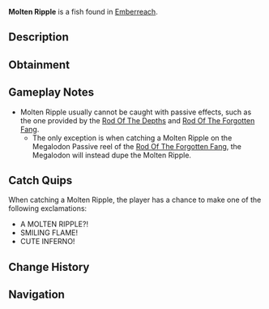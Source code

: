 {{FishInfobox
|image          = Molten Ripple.png
|rarity         = Secret
|sea            = Second Sea
|location       = [[Emberreach]]
|sublocation    = 
|sources        = Fishing Rod
|nopassive      = 1
|radar_location = 
|prog_speed     = -85
|xp             = 6000
|weather        = Windy
|time           = Day
|season         = Summer
|bait           = Luminous Larva
|base_weight    = 3600
|base_value     = 12600
|weight_range   = 2250
|base_chance    = 1
|base_resil     = 5
}}
'''Molten Ripple''' is a {{Rarity|Secret}} fish found in [[Emberreach]].

== Description ==
{{Description|A round, cheerful fish, its surface rippling with molten charm.|Bestiary Entry}}

== Obtainment ==
{{Description|It bobs where the winds warm the ancient glow.|Bestiary Hint}}
{{Fish Availability|
Emberreach/Volcano
|top_rods      = 
Free Spirit Rod\1071.92\28607.43;
Azure Of Lagoon\940.78\27920.24;
Egg Rod\932.52\28742.98;
Blazebringer Rod\884.69\26338.17;
Great Dreamer Rod\843.35\25690.65;
Steady Rod\436.23\15649.13;
Krampus's Rod\432.61\15996.59;
Magnet Rod\342.35\12962.39;
Verdant Shear Rod\822.83\25362.01;
Seraphic Rod\716.26\22077.27;
Challenger's Rod\691.84\22397.22;
Ethereal Prism Rod\686.69\20103.69;
Trident Rod\673.75\20767.1;
No-Life Rod\618.08\20137.61;
Rod Of The Forgotten Fang\590.92\18322.74;
Rod Of The Exalted One\550.8\16585.72;
Depthseeker Rod\513.88\17538.3;
Rod Of The Depths\504.09\15916.69;
Avalanche Rod\468.51\16033.87;
Volcanic Rod\464.46\15430.69;
Zeus Rod\444.25\14759.11
|recommended   = Free Spirit Rod
}}

== Gameplay Notes ==
* Molten Ripple usually cannot be caught with passive effects, such as the one provided by the [[Rod Of The Depths]] and [[Rod Of The Forgotten Fang]].
** The only exception is when catching a Molten Ripple on the Megalodon Passive reel of the [[Rod Of The Forgotten Fang]], the Megalodon will instead dupe the Molten Ripple.

== Catch Quips ==
When catching a Molten Ripple, the player has a chance to make one of the following exclamations:
* A MOLTEN RIPPLE?!
* SMILING FLAME!
* CUTE INFERNO!

== Change History ==
{{Change History|{{subst:Current Version}}}}

== Navigation ==
{{Fish Navbox|Emberreach}}